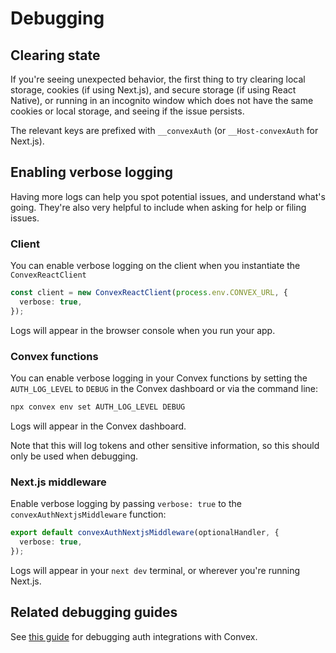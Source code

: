 # Debugging

## Clearing state

If you're seeing unexpected behavior, the first thing to try clearing local
storage, cookies (if using Next.js), and secure storage (if using React Native),
or running in an incognito window which does not have the same cookies or local
storage, and seeing if the issue persists.

The relevant keys are prefixed with `__convexAuth` (or `__Host-convexAuth` for
Next.js).

## Enabling verbose logging

Having more logs can help you spot potential issues, and understand what's
going. They're also very helpful to include when asking for help or filing
issues.

### Client

You can enable verbose logging on the client when you instantiate the
`ConvexReactClient`

```ts
const client = new ConvexReactClient(process.env.CONVEX_URL, {
  verbose: true,
});
```

Logs will appear in the browser console when you run your app.

### Convex functions

You can enable verbose logging in your Convex functions by setting the
`AUTH_LOG_LEVEL` to `DEBUG` in the Convex dashboard or via the command line:

```sh
npx convex env set AUTH_LOG_LEVEL DEBUG
```

Logs will appear in the Convex dashboard.

Note that this will log tokens and other sensitive information, so this should
only be used when debugging.

### Next.js middleware

Enable verbose logging by passing `verbose: true` to the
`convexAuthNextjsMiddleware` function:

```ts
export default convexAuthNextjsMiddleware(optionalHandler, {
  verbose: true,
});
```

Logs will appear in your `next dev` terminal, or wherever you're running
Next.js.

## Related debugging guides

See [this guide](https://docs.convex.dev/auth/debug) for debugging auth
integrations with Convex.
